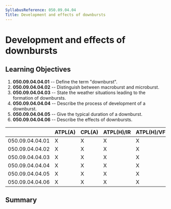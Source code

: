```yaml
---
SyllabusReference: 050.09.04.04
Title: Development and effects of downbursts
---
```


# Development and effects of downbursts

## Learning Objectives

1.  **050.09.04.04.01** -- Define the term "downburst".
2.  **050.09.04.04.02** -- Distinguish between macroburst and microburst.
3.  **050.09.04.04.03** -- State the weather situations leading to the formation
    of downbursts.
4.  **050.09.04.04.04** -- Describe the process of development of a downburst.
5.  **050.09.04.04.05** -- Give the typical duration of a downburst.
6.  **050.09.04.04.06** -- Describe the effects of downbursts.

|                 | ATPL(A) | CPL(A) | ATPL(H)/IR | ATPL(H)/VFR | CPL(H) | IR  | CBIR(A) |
| --------------- | ------- | ------ | ---------- | ----------- | ------ | --- | ------- |
| 050.09.04.04.01 | X       | X      | X          | X           | X      | X   | X       |
| 050.09.04.04.02 | X       | X      | X          | X           | X      | X   | X       |
| 050.09.04.04.03 | X       | X      | X          | X           | X      | X   | X       |
| 050.09.04.04.04 | X       | X      | X          | X           | X      | X   | X       |
| 050.09.04.04.05 | X       | X      | X          | X           | X      | X   | X       |
| 050.09.04.04.06 | X       | X      | X          | X           | X      | X   | X       |

## Summary
